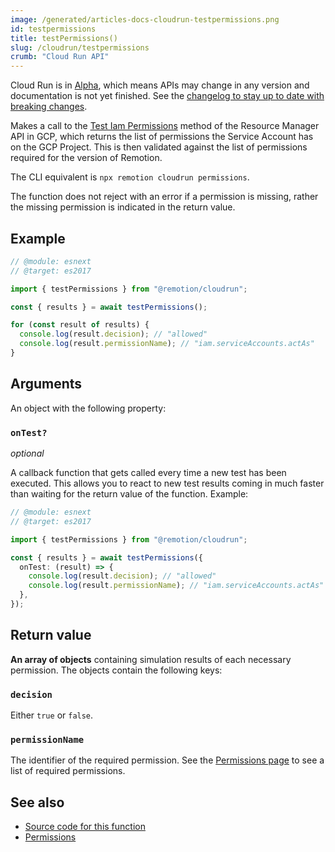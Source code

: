 ```yaml
---
image: /generated/articles-docs-cloudrun-testpermissions.png
id: testpermissions
title: testPermissions()
slug: /cloudrun/testpermissions
crumb: "Cloud Run API"
---
```


<ExperimentalBadge>
<p>Cloud Run is in <a href="/docs/cloudrun-alpha">Alpha</a>, which means APIs may change in any version and documentation is not yet finished. See the <a href="https://remotion.dev/changelog">changelog to stay up to date with breaking changes</a>.</p>
</ExperimentalBadge>

Makes a call to the [Test Iam Permissions](https://cloud.google.com/resource-manager/reference/rest/v3/projects/testIamPermissions) method of the Resource Manager API in GCP, which returns the list of permissions the Service Account has on the GCP Project. This is then validated against the list of permissions required for the version of Remotion.

The CLI equivalent is `npx remotion cloudrun permissions`.

The function does not reject with an error if a permission is missing, rather the missing permission is indicated in the return value.

## Example

```ts twoslash
// @module: esnext
// @target: es2017

import { testPermissions } from "@remotion/cloudrun";

const { results } = await testPermissions();

for (const result of results) {
  console.log(result.decision); // "allowed"
  console.log(result.permissionName); // "iam.serviceAccounts.actAs"
}
```

## Arguments

An object with the following property:

### `onTest?`

_optional_

A callback function that gets called every time a new test has been executed. This allows you to react to new test results coming in much faster than waiting for the return value of the function. Example:

```ts twoslash
// @module: esnext
// @target: es2017

import { testPermissions } from "@remotion/cloudrun";

const { results } = await testPermissions({
  onTest: (result) => {
    console.log(result.decision); // "allowed"
    console.log(result.permissionName); // "iam.serviceAccounts.actAs"
  },
});
```

## Return value

**An array of objects** containing simulation results of each necessary permission. The objects contain the following keys:

### `decision`

Either `true` or `false`.

### `permissionName`

The identifier of the required permission. See the [Permissions page](/docs/cloudrun/permissions) to see a list of required permissions.

## See also

- [Source code for this function](https://github.com/remotion-dev/remotion/blob/main/packages/cloudrun/src/api/iam-validation/testPermissions.ts)
- [Permissions](/docs/cloudrun/permissions)
